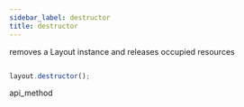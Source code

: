 ```yaml
---
sidebar_label: destructor
title: destructor
---
```



          


<Short>
 removes a Layout instance and releases occupied resources



</Short>







~~~js

layout.destructor();


~~~
 api_method

<Descr>







</Descr>





